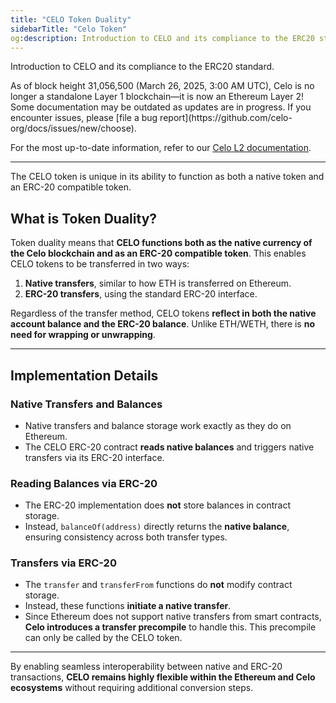 ```yaml
---
title: "CELO Token Duality"
sidebarTitle: "Celo Token"
og:description: Introduction to CELO and its compliance to the ERC20 standard.
---
```


Introduction to CELO and its compliance to the ERC20 standard.

<Warning>
As of block height 31,056,500 (March 26, 2025, 3:00 AM UTC), Celo is no longer a standalone Layer 1 blockchain—it is now an Ethereum Layer 2!
Some documentation may be outdated as updates are in progress. If you encounter issues, please [file a bug report](https://github.com/celo-org/docs/issues/new/choose).

For the most up-to-date information, refer to our [Celo L2 documentation](/build#celo-l2-mainnet).
</Warning>

---

The CELO token is unique in its ability to function as both a native token and an ERC-20 compatible token.

## What is Token Duality?

Token duality means that **CELO functions both as the native currency of the Celo blockchain and as an ERC-20 compatible token**. This enables CELO tokens to be transferred in two ways:

1. **Native transfers**, similar to how ETH is transferred on Ethereum.
2. **ERC-20 transfers**, using the standard ERC-20 interface.

Regardless of the transfer method, CELO tokens **reflect in both the native account balance and the ERC-20 balance**. Unlike ETH/WETH, there is **no need for wrapping or unwrapping**.

---

## Implementation Details

### **Native Transfers and Balances**
- Native transfers and balance storage work exactly as they do on Ethereum.
- The CELO ERC-20 contract **reads native balances** and triggers native transfers via its ERC-20 interface.

### **Reading Balances via ERC-20**
- The ERC-20 implementation does **not** store balances in contract storage.
- Instead, `balanceOf(address)` directly returns the **native balance**, ensuring consistency across both transfer types.

### **Transfers via ERC-20**
- The `transfer` and `transferFrom` functions do **not** modify contract storage.
- Instead, these functions **initiate a native transfer**.
- Since Ethereum does not support native transfers from smart contracts, **Celo introduces a transfer precompile** to handle this. This precompile can only be called by the CELO token.

---

By enabling seamless interoperability between native and ERC-20 transactions, **CELO remains highly flexible within the Ethereum and Celo ecosystems** without requiring additional conversion steps.